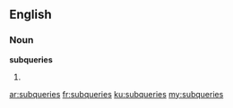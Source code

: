 ==English==

===Noun===
'''subqueries'''

# {{plural of|subquery}}

[[ar:subqueries]]
[[fr:subqueries]]
[[ku:subqueries]]
[[my:subqueries]]